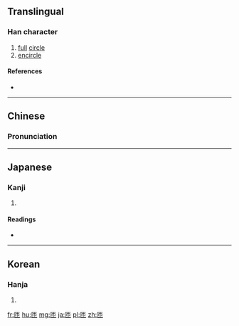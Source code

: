 ==Translingual==

===Han character===
{{Han char|rn=22|rad=匚|as=03|sn=5|four=71712|canj=SLB|ids=⿷匚巾}}

# [[full]] [[circle]]
# [[encircle]]

====References====
* {{Han ref|kx=0153.160|dkj=02599|dj=0345.050|hdz=10082.040|uh=531D|ud=21277|bh=A560|bd=42336}}

----

==Chinese==
{{zh-forms}}

===Pronunciation===
{{zh-pron
|m=zā
|c=zaap3
|mc=
|oc=y
|ma=
|cat=n,v
}}

----

==Japanese==

===Kanji===
{{ja-kanji|grade=|rs=匚03}}

# {{defn|lang=ja|sort=匚03}}

====Readings====
* {{ja-readings|on=[[そう]] (sō)|kun=[[めぐる]] (meguru)}}

----

==Korean==

===Hanja===
{{ko-hanja|hangeul=잡|rv=jap|mr=chap}}

# {{defn|lang=ko|sort=匚03}}

[[fr:匝]]
[[hu:匝]]
[[mg:匝]]
[[ja:匝]]
[[pl:匝]]
[[zh:匝]]